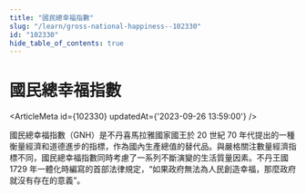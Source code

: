 ```yaml
---
title: "國民總幸福指數"
slug: "/learn/gross-national-happiness--102330"
id: "102330"
hide_table_of_contents: true
---
```



# 國民總幸福指數

<ArticleMeta id={102330} updatedAt={'2023-09-26 13:59:00'} />
<div className='border-solid border-b border-t-0 my-4 border-[var(--ifm-color-gray-300)]' />

國民總幸福指數（GNH）是不丹喜馬拉雅國家國王於 20 世紀 70 年代提出的一種衡量經濟和道德進步的指標，作為國內生產總值的替代品。與嚴格關注數量經濟指標不同，國民總幸福指數同時考慮了一系列不斷演變的生活質量因素。不丹王國 1729 年一體化時編寫的首部法律規定，“如果政府無法為人民創造幸福，那麼政府就沒有存在的意義”。
